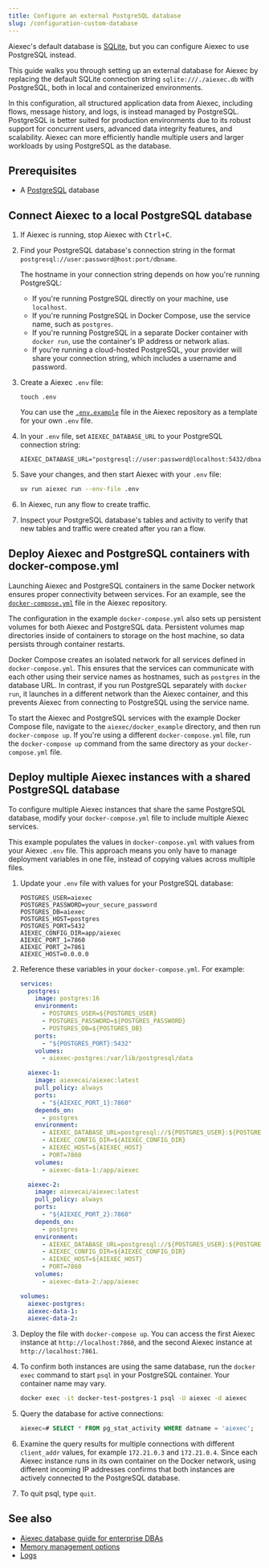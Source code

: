 ```yaml
---
title: Configure an external PostgreSQL database
slug: /configuration-custom-database
---
```


Aiexec's default database is [SQLite](https://www.sqlite.org/docs.html), but you can configure Aiexec to use PostgreSQL instead.

This guide walks you through setting up an external database for Aiexec by replacing the default SQLite connection string `sqlite:///./aiexec.db` with PostgreSQL, both in local and containerized environments.

In this configuration, all structured application data from Aiexec, including flows, message history, and logs, is instead managed by PostgreSQL.
PostgreSQL is better suited for production environments due to its robust support for concurrent users, advanced data integrity features, and scalability.
Aiexec can more efficiently handle multiple users and larger workloads by using PostgreSQL as the database.

## Prerequisites

- A [PostgreSQL](https://www.pgadmin.org/download/) database

## Connect Aiexec to a local PostgreSQL database

1. If Aiexec is running, stop Aiexec with <kbd>Ctrl+C</kbd>.

2. Find your PostgreSQL database's connection string in the format `postgresql://user:password@host:port/dbname`.

    The hostname in your connection string depends on how you're running PostgreSQL:

    - If you're running PostgreSQL directly on your machine, use `localhost`.
    - If you're running PostgreSQL in Docker Compose, use the service name, such as `postgres`.
    - If you're running PostgreSQL in a separate Docker container with `docker run`, use the container's IP address or network alias.
    - If you're running a cloud-hosted PostgreSQL, your provider will share your connection string, which includes a username and password.

3. Create a Aiexec `.env` file:

    ```
    touch .env
    ```

    You can use the [`.env.example`](https://github.com/khulnasoft-lab/aiexec/blob/main/.env.example) file in the Aiexec repository as a template for your own `.env` file.

4. In your `.env` file, set `AIEXEC_DATABASE_URL` to your PostgreSQL connection string:

    ```text
    AIEXEC_DATABASE_URL="postgresql://user:password@localhost:5432/dbname"
    ```

5. Save your changes, and then start Aiexec with your `.env` file:

    ```bash
    uv run aiexec run --env-file .env
    ```

6. In Aiexec, run any flow to create traffic.

7. Inspect your PostgreSQL database's tables and activity to verify that new tables and traffic were created after you ran a flow.

## Deploy Aiexec and PostgreSQL containers with docker-compose.yml

Launching Aiexec and PostgreSQL containers in the same Docker network ensures proper connectivity between services.
For an example, see the [`docker-compose.yml`](https://github.com/khulnasoft-lab/aiexec/blob/main/docker_example/docker-compose.yml) file in the Aiexec repository.

The configuration in the example `docker-compose.yml` also sets up persistent volumes for both Aiexec and PostgreSQL data.
Persistent volumes map directories inside of containers to storage on the host machine, so data persists through container restarts.

Docker Compose creates an isolated network for all services defined in `docker-compose.yml`. This ensures that the services can communicate with each other using their service names as hostnames, such as `postgres` in the database URL.
In contrast, if you run PostgreSQL separately with `docker run`, it launches in a different network than the Aiexec container, and this prevents Aiexec from connecting to PostgreSQL using the service name.

To start the Aiexec and PostgreSQL services with the example Docker Compose file, navigate to the `aiexec/docker_example` directory, and then run `docker-compose up`.
If you're using a different `docker-compose.yml` file, run the `docker-compose up` command from the same directory as your `docker-compose.yml` file.

## Deploy multiple Aiexec instances with a shared PostgreSQL database

To configure multiple Aiexec instances that share the same PostgreSQL database, modify your `docker-compose.yml` file to include multiple Aiexec services.

This example populates the values in `docker-compose.yml` with values from your Aiexec `.env` file.
This approach means you only have to manage deployment variables in one file, instead of copying values across multiple files.

1. Update your `.env` file with values for your PostgreSQL database:

    ```text
    POSTGRES_USER=aiexec
    POSTGRES_PASSWORD=your_secure_password
    POSTGRES_DB=aiexec
    POSTGRES_HOST=postgres
    POSTGRES_PORT=5432
    AIEXEC_CONFIG_DIR=app/aiexec
    AIEXEC_PORT_1=7860
    AIEXEC_PORT_2=7861
    AIEXEC_HOST=0.0.0.0
    ```
2. Reference these variables in your `docker-compose.yml`.
For example:

    ```yaml
    services:
      postgres:
        image: postgres:16
        environment:
          - POSTGRES_USER=${POSTGRES_USER}
          - POSTGRES_PASSWORD=${POSTGRES_PASSWORD}
          - POSTGRES_DB=${POSTGRES_DB}
        ports:
          - "${POSTGRES_PORT}:5432"
        volumes:
          - aiexec-postgres:/var/lib/postgresql/data

      aiexec-1:
        image: aiexecai/aiexec:latest
        pull_policy: always
        ports:
          - "${AIEXEC_PORT_1}:7860"
        depends_on:
          - postgres
        environment:
          - AIEXEC_DATABASE_URL=postgresql://${POSTGRES_USER}:${POSTGRES_PASSWORD}@${POSTGRES_HOST}:${POSTGRES_PORT}/${POSTGRES_DB}
          - AIEXEC_CONFIG_DIR=${AIEXEC_CONFIG_DIR}
          - AIEXEC_HOST=${AIEXEC_HOST}
          - PORT=7860
        volumes:
          - aiexec-data-1:/app/aiexec

      aiexec-2:
        image: aiexecai/aiexec:latest
        pull_policy: always
        ports:
          - "${AIEXEC_PORT_2}:7860"
        depends_on:
          - postgres
        environment:
          - AIEXEC_DATABASE_URL=postgresql://${POSTGRES_USER}:${POSTGRES_PASSWORD}@${POSTGRES_HOST}:${POSTGRES_PORT}/${POSTGRES_DB}
          - AIEXEC_CONFIG_DIR=${AIEXEC_CONFIG_DIR}
          - AIEXEC_HOST=${AIEXEC_HOST}
          - PORT=7860
        volumes:
          - aiexec-data-2:/app/aiexec

    volumes:
      aiexec-postgres:
      aiexec-data-1:
      aiexec-data-2:
    ```

3. Deploy the file with `docker-compose up`.
You can access the first Aiexec instance at `http://localhost:7860`, and the second Aiexec instance at `http://localhost:7861`.

4. To confirm both instances are using the same database, run the `docker exec` command to start `psql` in your PostgreSQL container.
Your container name may vary.

    ```bash
    docker exec -it docker-test-postgres-1 psql -U aiexec -d aiexec
    ```

5. Query the database for active connections:

    ```sql
    aiexec=# SELECT * FROM pg_stat_activity WHERE datname = 'aiexec';
    ```

6. Examine the query results for multiple connections with different `client_addr` values, for example `172.21.0.3` and `172.21.0.4`.
Since each Aiexec instance runs in its own container on the Docker network, using different incoming IP addresses confirms that both instances are actively connected to the PostgreSQL database.

7. To quit psql, type `quit`.

## See also

* [Aiexec database guide for enterprise DBAs](/enterprise-database-guide)
* [Memory management options](/memory)
* [Logs](/logging)